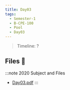 ```yaml
---
title: Day03
tags:
  - Semester-1
  - B-CPE-100
  - Pool
  - Day03
---
```

> Timeline: ?


## Files 📂

:::note 2020 Subject and Files
- [Day03.pdf](https://github.com/Studio-17/Epitech-Subjects/raw/main/Semester-1/B-CPE-100/Pool/Day03/Day03.pdf)
:::
